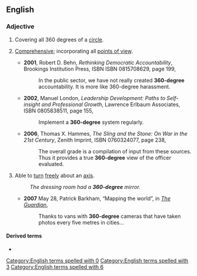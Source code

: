 ==English==

===Adjective===
{{en-adj|-|head=[[360]]-[[degree]]}}

# Covering all 360 degrees of a [[circle]].
# {{lb|en|by extension}} [[comprehensive|Comprehensive]]; incorporating all [[point of view|points of view]].
#* '''2001''', Robert D. Behn, ''Rethinking Democratic Accountability'', Brookings Institution Press, ISBN ISBN 0815708629, page 199,
#*: In the public sector, we have not really created '''360-degree''' accountability. It is more like 360-degree harassment.
#* '''2002''', Manuel London, ''Leadership Development: Paths to Self-insight and Professional Growth'', Lawrence Erlbaum Associates, ISBN 0805838511, page 155,
#*: Implement a '''360-degree''' system regularly.
#* '''2006''', Thomas X. Hammes, ''The Sling and the Stone: On War in the 21st Century'', Zenith Imprint, ISBN 0760324077, page 238,
#*: The overall grade is a compilation of input from these sources. Thus it provides a true '''360-degree''' view of the officer evaluated.
# Able to [[turn]] [[freely]] about an [[axis]].
#: ''The dressing room had a '''360-degree''' mirror.''
#* '''2007''' May 28, Patrick Barkham, “Mapping the world”, in ''[[w:The Guardian|The Guardian]]'',
#*: Thanks to vans with '''360-degree''' cameras that have taken photos every five metres in cities...

====Derived terms====
* {{l|en|360-degree feedback}}
[[Category:English terms spelled with 0]]

[[Category:English terms spelled with 3]]

[[Category:English terms spelled with 6]]